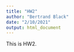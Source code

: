 ```yaml
---
title: "HW2"
author: "Bertrand Black"
date: "2/10/2021"
output: html_document
---
```


This is HW2. 